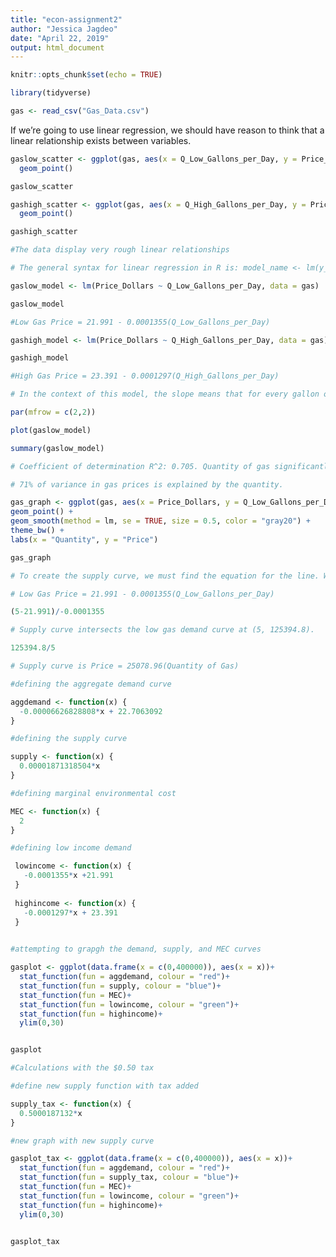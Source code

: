 ```yaml
---
title: "econ-assignment2"
author: "Jessica Jagdeo"
date: "April 22, 2019"
output: html_document
---
```


```r
knitr::opts_chunk$set(echo = TRUE)
```

```r

library(tidyverse)

gas <- read_csv("Gas_Data.csv")
```

If we’re going to use linear regression, we should have reason to think that a linear relationship exists between variables.

```r

gaslow_scatter <- ggplot(gas, aes(x = Q_Low_Gallons_per_Day, y = Price_Dollars)) +
  geom_point()

gaslow_scatter

gashigh_scatter <- ggplot(gas, aes(x = Q_High_Gallons_per_Day, y = Price_Dollars)) +
  geom_point()

gashigh_scatter

#The data display very rough linear relationships

```

```r

# The general syntax for linear regression in R is: model_name <- lm(y_variable ~ x_variable, data = df_name)

gaslow_model <- lm(Price_Dollars ~ Q_Low_Gallons_per_Day, data = gas)

gaslow_model

#Low Gas Price = 21.991 - 0.0001355(Q_Low_Gallons_per_Day)

gashigh_model <- lm(Price_Dollars ~ Q_High_Gallons_per_Day, data = gas)

gashigh_model

#High Gas Price = 23.391 - 0.0001297(Q_High_Gallons_per_Day)

# In the context of this model, the slope means that for every gallon of gas, there is a decrease in the willingness to pay.

```

```r

par(mfrow = c(2,2))

plot(gaslow_model)

```
```r

summary(gaslow_model)

# Coefficient of determination R^2: 0.705. Quantity of gas significantly predicts price, according to this model. 

# 71% of variance in gas prices is explained by the quantity.

```

```r

gas_graph <- ggplot(gas, aes(x = Price_Dollars, y = Q_Low_Gallons_per_Day)) +
geom_point() +
geom_smooth(method = lm, se = TRUE, size = 0.5, color = "gray20") +
theme_bw() +
labs(x = "Quantity", y = "Price")

gas_graph

```

```r

# To create the supply curve, we must find the equation for the line. We can do so because we know the curve hits the price acis at (0,0) and must intersect aggregate demand at a price of $5.

# Low Gas Price = 21.991 - 0.0001355(Q_Low_Gallons_per_Day)

(5-21.991)/-0.0001355

# Supply curve intersects the low gas demand curve at (5, 125394.8). 

125394.8/5

# Supply curve is Price = 25078.96(Quantity of Gas)


```

```r

#defining the aggregate demand curve

aggdemand <- function(x) {
  -0.00006626828808*x + 22.7063092
}

#defining the supply curve

supply <- function(x) {
  0.00001871318504*x 
}

#defining marginal environmental cost

MEC <- function(x) {
  2
}

#defining low income demand

 lowincome <- function(x) {
   -0.0001355*x +21.991
 }
 
 highincome <- function(x) {
   -0.0001297*x + 23.391
 }
 

```


```r

#attempting to grapgh the demand, supply, and MEC curves

gasplot <- ggplot(data.frame(x = c(0,400000)), aes(x = x))+
  stat_function(fun = aggdemand, colour = "red")+
  stat_function(fun = supply, colour = "blue")+
  stat_function(fun = MEC)+
  stat_function(fun = lowincome, colour = "green")+
  stat_function(fun = highincome)+
  ylim(0,30)


gasplot

```


```r

#Calculations with the $0.50 tax

#define new supply function with tax added

supply_tax <- function(x) {
  0.5000187132*x
}  

```

```r
#new graph with new supply curve

gasplot_tax <- ggplot(data.frame(x = c(0,400000)), aes(x = x))+
  stat_function(fun = aggdemand, colour = "red")+
  stat_function(fun = supply_tax, colour = "blue")+
  stat_function(fun = MEC)+
  stat_function(fun = lowincome, colour = "green")+
  stat_function(fun = highincome)+
  ylim(0,30)


gasplot_tax

```

